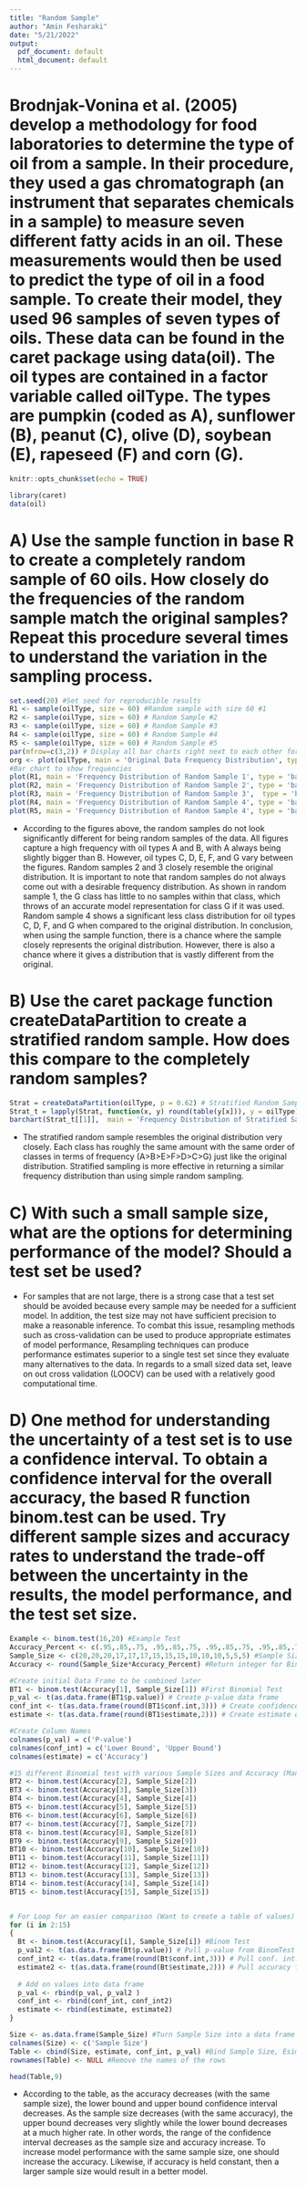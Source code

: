 ```yaml
---
title: "Random Sample"
author: "Amin Fesharaki"
date: "5/21/2022"
output:
  pdf_document: default
  html_document: default
---
```


# Brodnjak-Vonina et al. (2005) develop a methodology for food laboratories to determine the type of oil from a sample. In their procedure, they used a gas chromatograph (an instrument that separates chemicals in a sample) to measure seven different fatty acids in an oil. These measurements would then be used to predict the type of oil in a food sample. To create their model, they used 96 samples of seven types of oils. These data can be found in the caret package using data(oil). The oil types are contained in a factor variable called oilType. The types are pumpkin (coded as A), sunflower (B), peanut (C), olive (D), soybean (E), rapeseed (F) and corn (G).
```r
knitr::opts_chunk$set(echo = TRUE)
```

```r
library(caret)
data(oil)
``` 
# A) Use the sample function in base R to create a completely random sample of 60 oils. How closely do the frequencies of the random sample match the original samples? Repeat this procedure several times to understand the variation in the sampling process. 

```r
set.seed(20) #Set seed for reproducible results
R1 <- sample(oilType, size = 60) #Random sample with size 60 #1
R2 <- sample(oilType, size = 60) # Random Sample #2
R3 <- sample(oilType, size = 60) # Random Sample #3
R4 <- sample(oilType, size = 60) # Random Sample #4
R5 <- sample(oilType, size = 60) # Random Sample #5
par(mfrow=c(3,2)) # Display all bar charts right next to each other for analysis 
org <- plot(oilType, main = 'Original Data Frequency Distribution', type = 'bar', col= 'black') #Bar chart to show frequency distribution of original
#Bar chart to show frequencies
plot(R1, main = 'Frequency Distribution of Random Sample 1', type = 'bar', col = 'blue') 
plot(R2, main = 'Frequency Distribution of Random Sample 2', type = 'bar', col = 'red')
plot(R3, main = 'Frequency Distribution of Random Sample 3',  type = 'bar', col = 'green')
plot(R4, main = 'Frequency Distribution of Random Sample 4', type = 'bar', col = 'yellow')
plot(R5, main = 'Frequency Distribution of Random Sample 4', type = 'bar', col = 'purple')
``` 
* According to the figures above, the random samples do not look significantly different for being random samples of the data. All figures capture a high frequency with oil types A and B, with A always being slightly bigger than B. However, oil types C, D, E, F, and G vary between the figures. Random samples 2 and 3 closely resemble the original distribution. It is important to note that random samples do not always come out with a desirable frequency distribution. As shown in random sample 1, the G class has little to no samples within that class, which throws of an accurate model representation for class G if it was used. Random sample 4 shows a significant less class distribution for oil types C, D, F, and G when compared to the original distribution. In conclusion, when using the sample function, there is a chance where the sample closely represents the original distribution. However, there is also a chance where it gives a distribution that is vastly different from the original.   

# B)	Use the caret package function createDataPartition to create a stratified random sample. How does this compare to the completely random samples? 

```r
Strat = createDataPartition(oilType, p = 0.62) # Stratified Random Sample (.62 roughly equates to sample size of 60)
Strat_t = lapply(Strat, function(x, y) round(table(y[x])), y = oilType) #Incorporate Oil Types into bar chart
barchart(Strat_t[[1]],  main = 'Frequency Distribution of Stratified Sample', horizontal = FALSE)
``` 
* The stratified random sample resembles the original distribution very closely. Each class has roughly the same amount with the same order of classes in terms of frequency (A>B>E>F>D>C>G) just like the original distribution. Stratified sampling is more effective in returning a similar frequency distribution than using simple random sampling. 

# C) With such a small sample size, what are the options for determining performance of the model? Should a test set be used? 

* For samples that are not large, there is a strong case that a test set should be avoided because every sample may be needed for a sufficient model. In addition, the test size may not have sufficient precision to make a reasonable inference. To combat this issue, resampling methods such as cross-validation can be used to produce appropriate estimates of model performance, Resampling techniques can produce performance estimates superior to a single test set since they evaluate many alternatives to the data. In regards to a small sized data set, leave on out cross validation (LOOCV) can be used with a relatively good computational time. 

# D)	One method for understanding the uncertainty of a test set is to use a confidence interval. To obtain a confidence interval for the overall accuracy, the based R function binom.test can be used. Try different sample sizes and accuracy rates to understand the trade-off between the uncertainty in the results, the model performance, and the test set size. 

```r
Example <- binom.test(16,20) #Example Test
Accuracy_Percent <- c(.95,.85,.75, .95,.85,.75, .95,.85,.75, .95,.85,.75, .95,.85,.75) #Accuracy Percentages
Sample_Size <- c(20,20,20,17,17,17,15,15,15,10,10,10,5,5,5) #Sample Size
Accuracy <- round(Sample_Size*Accuracy_Percent) #Return integer for Binom.Test

#Create initial Data Frame to be combined later
BT1 <- binom.test(Accuracy[1], Sample_Size[1]) #First Binomial Test
p_val <- t(as.data.frame(BT1$p.value)) # Create p-value data frame
conf_int <- t(as.data.frame(round(BT1$conf.int,3))) # Create confidence int. data frame
estimate <- t(as.data.frame(round(BT1$estimate,2))) # Create estimate data frame

#Create Column Names
colnames(p_val) = c('P-value') 
colnames(conf_int) = c('Lower Bound', 'Upper Bound')
colnames(estimate) = c('Accuracy') 

#15 different Binomial test with various Sample Sizes and Accuracy (Manual Inspection)
BT2 <- binom.test(Accuracy[2], Sample_Size[2])
BT3 <- binom.test(Accuracy[3], Sample_Size[3])
BT4 <- binom.test(Accuracy[4], Sample_Size[4])
BT5 <- binom.test(Accuracy[5], Sample_Size[5])
BT6 <- binom.test(Accuracy[6], Sample_Size[6])
BT7 <- binom.test(Accuracy[7], Sample_Size[7])
BT8 <- binom.test(Accuracy[8], Sample_Size[8])
BT9 <- binom.test(Accuracy[9], Sample_Size[9])
BT10 <- binom.test(Accuracy[10], Sample_Size[10])
BT11 <- binom.test(Accuracy[11], Sample_Size[11])
BT12 <- binom.test(Accuracy[12], Sample_Size[12])
BT13 <- binom.test(Accuracy[13], Sample_Size[13])
BT14 <- binom.test(Accuracy[14], Sample_Size[14])
BT15 <- binom.test(Accuracy[15], Sample_Size[15])


# For Loop for an easier comparison (Want to create a table of values)
for (i in 2:15)
{
  Bt <- binom.test(Accuracy[i], Sample_Size[i]) #Binom Test
  p_val2 <- t(as.data.frame(Bt$p.value)) # Pull p-value from BinomTest
  conf_int2 <- t(as.data.frame(round(Bt$conf.int,3))) # Pull conf. int. from BinomTest
  estimate2 <- t(as.data.frame(round(Bt$estimate,2))) # Pull accuracy from BinomTest
  
  # Add on values into data frame
  p_val <- rbind(p_val, p_val2 ) 
  conf_int <- rbind(conf_int, conf_int2)
  estimate <- rbind(estimate, estimate2)
}

Size <- as.data.frame(Sample_Size) #Turn Sample Size into a data frame
colnames(Size) <- c('Sample Size')
Table <- cbind(Size, estimate, conf_int, p_val) #Bind Sample Size, Esimate, Confidence interval, and P val data frames together
rownames(Table) <- NULL #Remove the names of the rows

head(Table,9)
``` 
* According to the table, as the accuracy decreases (with the same sample size), the lower bound and upper bound confidence interval decreases. As the sample size decreases (with the same accuracy), the upper bound decreases very slightly while the lower bound decreases at a much higher rate. In other words, the range of the confidence interval decreases as the sample size and accuracy increase. To increase model performance with the same sample size, one should increase the accuracy. Likewise, if accuracy is held constant, then a larger sample size would result in a better model. 



